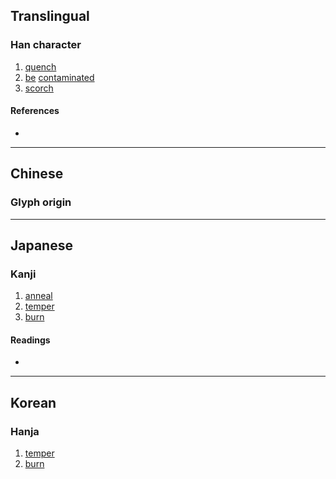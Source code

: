 {{character info}}
==Translingual==

===Han character===
{{Han char|rn=86|rad=火|as=08|sn=12|four=90848|canj=FYOJ|ids=⿰火卒}}

# [[quench]]
# [[be]] [[contaminated]]
# [[scorch]]

====References====
* {{Han ref|kx=0673.240|dkj=19111|dj=1081.210|hdz=32210.120|uh=7120|ud=28960|bh=DA58|bd=55896}}

----

==Chinese==
{{zh-see|淬|v}}

===Glyph origin===
{{Han etym}}

----

==Japanese==

===Kanji===
{{ja-kanji|grade=|rs=火08}}

# [[anneal]]
# [[temper]]
# [[burn]]

====Readings====
* {{ja-readings
|goon=すい
|kanon=さい
|kun=にら-ぐ, や-く}}

----

==Korean==

===Hanja===
{{ko-hanja|hangeul=[[쉬]], [[쵀]]|eumhun=|rv=swi, chwae|mr=swi, ch'wae|y=swi, chway}}

# [[temper]]
# [[burn]]